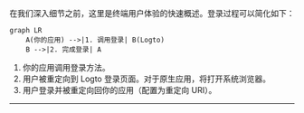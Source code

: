 
在我们深入细节之前，这里是终端用户体验的快速概述。登录过程可以简化如下：

```mermaid
graph LR
    A(你的应用) -->|1. 调用登录| B(Logto)
    B -->|2. 完成登录| A
```

1. 你的应用调用登录方法。
2. 用户被重定向到 Logto 登录页面。对于原生应用，将打开系统浏览器。
3. 用户登录并被重定向回你的应用（配置为重定向 URI）。

<RegardingRedirectBasedSignIn />

---
